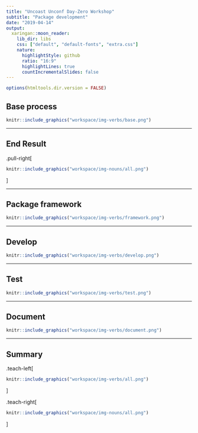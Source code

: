 ```yaml
---
title: "Uncoast Unconf Day-Zero Workshop"
subtitle: "Package development"
date: "2019-04-14"
output:
  xaringan::moon_reader:
    lib_dir: libs
    css: ["default", "default-fonts", "extra.css"]
    nature:
      highlightStyle: github
      ratio: "16:9"
      highlightLines: true
      countIncrementalSlides: false
---
```


```r
options(htmltools.dir.version = FALSE)
```

## Base process

```r
knitr::include_graphics("workspace/img-verbs/base.png")
```

---

## End Result

.pull-right[ 
```r
knitr::include_graphics("workspace/img-nouns/all.png")
```
]

---

## Package framework

```r
knitr::include_graphics("workspace/img-verbs/framework.png")
```


---

## Develop

```r
knitr::include_graphics("workspace/img-verbs/develop.png")
```

---

## Test

```r
knitr::include_graphics("workspace/img-verbs/test.png")
```

---

## Document

```r
knitr::include_graphics("workspace/img-verbs/document.png")
```

---

## Summary

.teach-left[
```r
knitr::include_graphics("workspace/img-verbs/all.png")
```
]

.teach-right[ 
```r
knitr::include_graphics("workspace/img-nouns/all.png")
```
]
